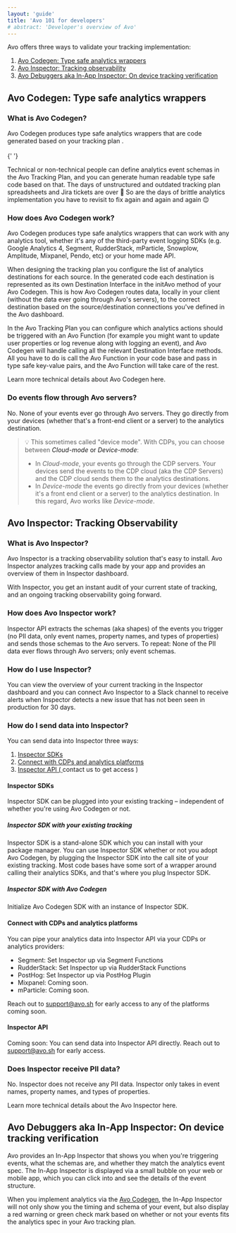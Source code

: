 ```yaml
---
layout: 'guide'
title: 'Avo 101 for developers'
# abstract: 'Developer's overview of Avo'
---
```



Avo offers three ways to validate your tracking implementation:

1.  <a href="#avo-codegen-type-safe-analytics-wrappers">
      Avo Codegen: Type safe analytics wrappers
    </a>
2.  <a href="#avo-inspector-tracking-observability">
      Avo Inspector: Tracking observability
    </a>
3.  <a href="#avo-debuggers-aka-in-app-inspector-on-device-tracking-verification">
      Avo Debuggers aka In-App Inspector: On device tracking verification
    </a>

## Avo Codegen: Type safe analytics wrappers

### What is Avo Codegen?

<Link passHref href="/implementation/avo-codegen-overview">
  <a>Avo Codegen</a>
</Link> produces type safe analytics wrappers that are code generated based on your <Link
  passHref
  href="/workspace"
>
  <a>tracking plan</a>
</Link>
. <br /> <br />{' '}

Technical or non-technical people can define analytics event schemas in the <Link passHref href="/workspace"><a>Avo Tracking Plan</a></Link>,
and you can generate human readable type safe code based on that. The days of unstructured
and outdated tracking plan spreadsheets and Jira tickets are over 🥳 So are the days of brittle
analytics implementation you have to revisit to fix again and again and again 😌

### How does Avo Codegen work?

Avo Codegen produces type safe analytics wrappers that can work with any analytics tool, whether it's any of the third-party event logging SDKs (e.g.
Google Analytics 4, Segment, RudderStack, mParticle, Snowplow, Amplitude, Mixpanel, Pendo,
etc) or your home made API.

When designing the tracking plan you configure the list of analytics destinations for each source. In the generated code each destination is
represented as its own Destination Interface in the initAvo method of your Avo Codegen. This is how Avo Codegen routes data,
locally in your client (without the data ever going through Avo's servers), to the correct destination based on the source/destination connections
you've defined in the Avo dashboard.

In the <Link passHref href="/workspace"><a>Avo Tracking Plan</a></Link> you can configure which analytics <Link passHref href="/workspace/tracking-plan/events#a-nameactionsa-actions"><a>actions</a></Link>
should be triggered with an Avo Function (for example you might want to update user properties or log revenue along with logging an event), and Avo Codegen
will handle calling all the relevant Destination Interface methods. All you have to do is call the Avo Function in your
code base and pass in type safe key-value pairs, and the Avo Function will take care of the rest.

Learn more technical details about <Link passHref href="/implementation/avo-codegen-overview"><a>Avo Codegen here</a></Link>.

### Do events flow through Avo servers?

No. None of your events ever go through Avo servers. They go directly from your devices (whether that's
a front-end client or a server) to the analytics destination.

> 💡 This sometimes called "device mode". With CDPs, you can choose between <Link passHref href="https://segment.com/docs/guides/intro-impl/#connection-modes"><a>_Cloud-mode_ or _Device-mode_</a></Link>:
>
> - In _Cloud-mode_, your events go through the CDP servers. Your devices send the events to the CDP cloud (aka the CDP Servers) and the CDP cloud sends them to the analytics destinations.
> - In _Device-mode_ the events go directly from your devices (whether it's a front end client or a server) to the analytics destination.
>   In this regard, Avo works like _Device-mode_.

## Avo Inspector: Tracking Observability

### What is Avo Inspector?

Avo Inspector is a tracking observability solution that's easy to install. Avo Inspector analyzes tracking calls made by your app and provides an overview of them in Inspector dashboard.

With Inspector, you get an instant audit of your current state of tracking, and an ongoing tracking observability going forward.

### How does Avo Inspector work?

Inspector API extracts the schemas (aka shapes) of the events you trigger (no PII data,
only event names, property names, and types of properties) and sends those schemas to
the Avo servers. To repeat: None of the PII data ever flows through Avo servers; only event schemas.

### How do I use Inspector?

You can view the overview of your current tracking in the <Link passHref href="/workspace/inspector"><a>Inspector dashboard</a></Link> and you can connect Avo Inspector to a Slack channel to receive alerts when Inspector detects
a new issue that has not been seen in production for 30 days.

### How do I send data into Inspector?

You can send data into Inspector three ways:

1.  <a href="#inspector-sdks">Inspector SDKs</a>
2.  <a href="#connect-with-cdps-and-analytics-platforms">
      Connect with CDPs and analytics platforms
    </a>
3.  <a href="#inspector-api">
      Inspector API (
      <Link passHref href="/help/troubleshooting">
        <a>contact us to get access</a>
      </Link>
      )
    </a>

#### Inspector SDKs

Inspector SDK can be plugged into your existing tracking – independent of whether
you're using Avo Codegen or not.

##### Inspector SDK with your existing tracking

Inspector SDK is a stand-alone SDK which you can install with your package manager.
You can use Inspector SDK whether or not you adopt Avo Codegen, by plugging the
Inspector SDK into the call site of your existing tracking. Most code bases
have some sort of a wrapper around calling their analytics SDKs, and that's where you
plug Inspector SDK.

##### Inspector SDK with Avo Codegen

Initialize Avo Codegen SDK with an instance of Inspector SDK.

#### Connect with CDPs and analytics platforms

You can pipe your analytics data into Inspector API via your CDPs or analytics providers:

- Segment: <Link passHref href="/workspace/connect-inspector-to-segment"><a>Set Inspector up via Segment Functions</a></Link>
- RudderStack: <Link passHref href="/workspace/connect-inspector-to-rudderstack"><a>Set Inspector up via RudderStack Functions</a></Link>
- PostHog: <Link passHref href="/workspace/connect-inspector-to-posthog"><a>Set Inspector up via PostHog Plugin</a></Link>
- Mixpanel: Coming soon.
- mParticle: Coming soon.

Reach out to support@avo.sh for early access to any of the platforms coming soon.

#### Inspector API

Coming soon: You can send data into Inspector API directly. Reach out to support@avo.sh for early access.

### Does Inspector receive PII data?

No. Inspector does not receive any PII data. Inspector only takes in event names,
property names, and types of properties.

Learn more technical details about the <Link passHref href="/implementation/avo-inspector-overview"><a>Avo Inspector here</a></Link>.

## Avo Debuggers aka In-App Inspector: On device tracking verification

Avo provides an <Link passHref href="/implementation/start-using-visual-debugger"><a>In-App Inspector</a></Link> that shows you when you're triggering events, what the schemas are,
and whether they match the analytics event spec. The In-App Inspector is displayed via a small bubble
on your web or mobile app, which you can click into and see the details of the event structure.

When you implement analytics via the <a href="#avo-codegen-type-safe-analytics-wrappers">Avo Codegen</a>, the In-App Inspector will not only show you
the timing and schema of your event, but also display a red warning or green check mark based on
whether or not your events fits the analytics spec in your Avo tracking plan.
